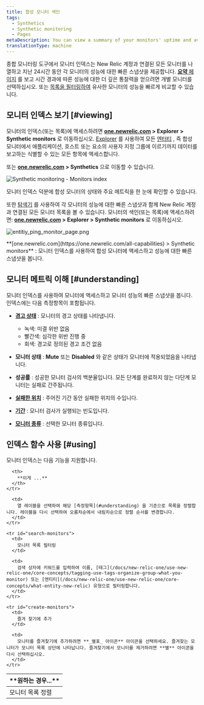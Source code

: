 ```yaml
---
title: 합성 모니터 색인
tags:
  - Synthetics
  - Synthetic monitoring
  - Pages
metaDescription: You can view a summary of your monitors' uptime and average performance and to access monitor details in New Relic's synthetic monitoring.
translationType: machine
---
```



종합 모니터링 도구에서 모니터 인덱스는 New Relic 계정과 연결된 모든 모니터를 나열하고 지난 24시간 동안 각 모니터의 성능에 대한 빠른 스냅샷을 제공합니다. [**요약** 페이지](/docs/synthetics/new-relic-synthetics/dashboards/synthetics-overview-dashboard-view-monitors-performance) 를 보고 시간 경과에 따른 성능에 대한 더 깊은 통찰력을 얻으려면 개별 모니터를 선택하십시오. 또는 [목록을 필터링하여](#search-monitors) 유사한 모니터의 성능을 빠르게 비교할 수 있습니다.

## 모니터 인덱스 보기 [#viewing]

모니터의 인덱스(또는 목록)에 액세스하려면 **[one.newrelic.com](https://one.newrelic.com/all-capabilities) > Explorer > Synthetic monitors** 로 이동하십시오. [Explorer](/docs/new-relic-one/use-new-relic-one/core-concepts/new-relic-explorer-view-performance-across-apps-services-hosts/) 를 사용하여 모든 [엔터티](/docs/new-relic-one/use-new-relic-one/core-concepts/what-entity-new-relic/) , 즉 합성 모니터에서 애플리케이션, 호스트 또는 요소의 사용자 지정 그룹에 이르기까지 데이터를 보고하는 식별할 수 있는 모든 항목에 액세스합니다.

또는 **[one.newrelic.com](https://one.newrelic.com/all-capabilities) > Synthetics** 으로 이동할 수 있습니다.

<img
  title="Synthetic monitoring - Monitors index"
  alt="Synthetic monitoring - Monitors index"
  src={syntheticIndexPage}
/>

<figcaption>
  모니터 인덱스 덕분에 합성 모니터의 상태와 주요 메트릭을 한 눈에 확인할 수 있습니다.
</figcaption>

또한 [탐색기](/docs/new-relic-one/use-new-relic-one/ui-data/new-relic-one-entity-explorer-view-performance-across-apps-services-hosts) 를 사용하여 각 모니터의 성능에 대한 빠른 스냅샷과 함께 New Relic 계정과 연결된 모든 모니터 목록을 볼 수 있습니다. 모니터의 색인(또는 목록)에 액세스하려면: **[one.newrelic.com](https://one.newrelic.com/all-capabilities) > Explorer > Synthetic monitors** 로 이동하십시오.

<img
  title="Entitiy monitor list"
  alt="entitiy_ping_monitor_page.png"
  src={syntheticIndexPage}
/>

<figcaption>
  **[one.newrelic.com](https://one.newrelic.com/all-capabilities) > Synthetic monitors** : 모니터 인덱스를 사용하여 합성 모니터에 액세스하고 성능에 대한 빠른 스냅샷을 봅니다.
</figcaption>

## 모니터 메트릭 이해 [#understanding]

모니터 인덱스를 사용하여 모니터에 액세스하고 모니터 성능의 빠른 스냅샷을 봅니다. 인덱스에는 다음 측정항목이 포함됩니다.

* [**경고 상태**](/docs/alerts/new-relic-alerts/configuring-alert-policies/identify-entities-without-alert-policies) : 모니터의 경고 상태를 나타냅니다.

  * 녹색: 미결 위반 없음
  * 빨간색: 심각한 위반 진행 중
  * 회색: 경고로 정의된 경고 조건 없음

* **모니터 상태** : **Mute** 또는 **Disabled** 와 같은 상태가 모니터에 적용되었음을 나타냅니다.

* **성공률** : 성공한 모니터 검사의 백분율입니다. 모든 단계를 완료하지 않는 다단계 모니터는 실패로 간주됩니다.

* **[실패한 위치](/docs/synthetics/new-relic-synthetics/using-monitors/adding-editing-monitors#setting-location)** : 주어진 기간 동안 실패한 위치의 수입니다.

* **[기간](/docs/synthetics/new-relic-synthetics/using-monitors/adding-editing-monitors#setting-frequency)** : 모니터 검사가 실행되는 빈도입니다.

* **[모니터 종류](/docs/synthetics/new-relic-synthetics/using-monitors/add-edit-monitors#setting-type)** : 선택한 모니터 종류입니다.

## 인덱스 함수 사용 [#using]

모니터 인덱스는 다음 기능을 지원합니다.

<table>
  <thead>
    <tr>
      <th width={200}>
        **원하는 경우...**
      </th>

      <th>
        **이게 ...**
      </th>
    </tr>
  </thead>

  <tbody>
    <tr id="sort-monitors">
      <td>
        모니터 목록 정렬
      </td>

      <td>
        열 레이블을 선택하여 해당 [측정항목](#understanding) 을 기준으로 목록을 정렬합니다. 레이블을 다시 선택하여 오름차순에서 내림차순으로 정렬 순서를 변경합니다.
      </td>
    </tr>

    <tr id="search-monitors">
      <td>
        모니터 목록 필터링
      </td>

      <td>
        검색 상자에 키워드를 입력하여 이름, [태그](/docs/new-relic-one/use-new-relic-one/core-concepts/tagging-use-tags-organize-group-what-you-monitor) 또는 [엔티티](/docs/new-relic-one/use-new-relic-one/core-concepts/what-entity-new-relic) 유형으로 필터링합니다.
      </td>
    </tr>

    <tr id="create-monitors">
      <td>
        즐겨 찾기에 추가
      </td>

      <td>
        모니터를 즐겨찾기에 추가하려면 **_별표_ 아이콘** 아이콘을 선택하세요. 즐겨찾는 모니터가 모니터 목록 상단에 나타납니다. 즐겨찾기에서 모니터를 제거하려면 **별** 아이콘을 다시 선택하십시오.
      </td>
    </tr>
  </tbody>
</table>